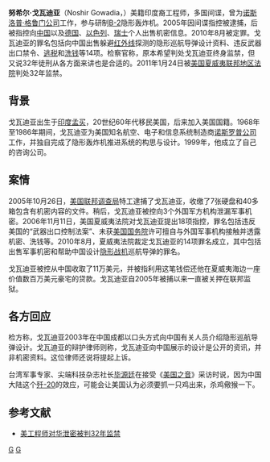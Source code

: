 {{noteTA
|G1=Aero
|G2=MI
|G3=IT
|1=zh-hans:戈瓦迪亚;zh-hant:戈瓦迪亞;zh-tw:高瓦迪亞;
}}
'''努希尔·戈瓦迪亚'''（Noshir Gowadia，{{bd|1944年|4月11日||}}）美籍印度裔工程师，多国间谍，曾为[[诺斯洛普·格鲁门公司|诺斯洛普·格鲁门公司]]工作，参与研制[[B-2|B-2]]隐形轰炸机。2005年因间谍指控被逮捕，后被指控向[[中华人民共和国|中国]]以及[[德国|德国]]、[[以色列|以色列]]、[[瑞士|瑞士]]个人出售机密信息。2010年8月被定罪。戈瓦迪亚的罪名包括向中国出售躲避[[红外线|红外线]]探测的隐形巡航导弹设计资料、违反武器出口禁令、[[逃税|逃税]]和[[洗钱|洗钱]]等14项。检察官称，原本希望判处戈瓦迪亚终身监禁，但又说32年徒刑从各方面来讲也是合适的。2011年1月24日被[[美国夏威夷联邦地区法院|美国夏威夷联邦地区法院]]判处32年监禁。

==背景==
戈瓦迪亚出生于[[印度|印度]][[孟买|孟买]]，20世纪60年代移民美国，后来加入美国国籍。1968年至1986年期间，戈瓦迪亚为美国知名航空、电子和信息系统制造商[[诺斯罗普公司|诺斯罗普公司]]工作，并独自完成了隐形轰炸机推进系统的构思与设计。1999年，他成立了自己的咨询公司。

==案情==
2005年10月26日，[[美国联邦调查局|美国联邦调查局]]特工逮捕了戈瓦迪亚，收缴了7张硬盘和40多箱包含有机密内容的文件。稍后，戈瓦迪亚被控向3个外国军方机构泄漏军事机密。2006年11月11日，美国夏威夷法院对戈瓦迪亚提出18项指控，罪名包括违反美国的“武器出口控制法案”、未获[[美国国务院|美国国务院]]许可擅自与外国军事机构接触并透露机密、洗钱等。2010年8月，夏威夷法院裁定戈瓦迪亚的14项罪名成立，其中包括出售军事机密和帮助中国设计[[隐形战机|隐形战机]]巡航导弹的罪名。

戈瓦迪亚被控从中国收取了11万美元，并被指利用这笔钱偿还他在夏威夷海边一座价值数百万美元豪宅的贷款。戈瓦迪亚自2005年被捕以来一直被关押在联邦监狱。

==各方回应==
检方称，戈瓦迪亚2003年在中国成都以口头方式向中国有关人员介绍隐形巡航导弹设计。戈瓦迪亚的辩护律师则称，戈瓦迪亚向中国展示的设计是公开的资讯，并非机密资料。这位律师还说将提起上诉。

台湾军事专家、尖端科技杂志社长[[毕源廷|毕源廷]]在接受《[[美国之音|美国之音]]》采访时说，因为中国大陆这个[[歼-20|歼-20]]的效应，可能会让美国认为必须要抓一只鸡出来，杀鸡儆猴一下。

==参考文献==
{{reflist}}
*[http://www.voanews.com/chinese/news/20110125-US-Spy-China-Jailed-32-Years-114560164.html 美工程师对华泄密被判32年监禁] {{Wayback|url=http://www.voanews.com/chinese/news/20110125-US-Spy-China-Jailed-32-Years-114560164.html |date=20120512031408 }}
{{VOA}}

[[Category:中华人民共和国间谍|G]]
[[Category:美国工程师|G]]